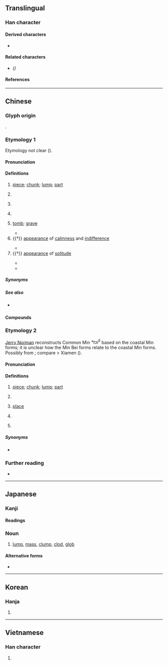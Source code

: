 {{also|凷|块}}
{{character info/new}}
==Translingual==

===Han character===
{{Han char|rn=32|rad=土|as=10|sn=13|four=46113|canj=GHUI|ids=⿰土鬼}}

====Derived characters====
* {{l|mul|[[𤐡]], [[𤮟]], [[𭻻]]}}

====Related characters====
* {{l|mul|[[块]]}} ''({{w|Simplified Chinese}})''

====References====
{{Han ref|kx=0235.010|dkj=05319|dj=0472.280|hdz=10464.170|uh=584A}}

----

==Chinese==
{{zh-forms|s=块|alt=凷}}

===Glyph origin===
{{Han etym}}
{{Han compound|土|鬼|ls=psc|c1=s|c2=p|t1=earth; dust}}.

===Etymology 1===
Etymology not clear ({{zh-ref|Schuessler, 2007}}).

====Pronunciation====
{{zh-pron
|m=kuài,er=y
|m-s=kuai3
|c=faai3
|c-t=
|g=
|h=pfs=khoai;gd=kuai4
|j=
|mb=ko̿
|md=kuái
|mn=khoài
|mn-t=go3
|w=2khue
|x=
|ma=y
|dial=1
|mc=y
|oc=y
|cat=n,cl,a
}}

====Definitions====
{{zh-hanzi}}

# [[piece]]; [[chunk]]; [[lump]]; [[part]]
#: {{zh-x|把 肉 切成 小 塊。|Cut the meat into bite-sized '''pieces'''.}}
#: {{zh-x|它 被 割 成 了 三 塊。|It was cut into three '''parts'''.}}
# {{lb|zh|colloquial}} {{zh-classifier|[[money]]|t=[[yuan]]; [[dollar]]; [[buck]]}}
#: {{zh-x|你 給 三 塊，就 可以 了。|If you give 3 '''yuan''', it'll be enough.}}
#: {{zh-x|一 塊 錢|a '''[[yuan]]'''; a '''[[dollar]]'''}}
#: {{zh-x|九 塊 一 毛|9.10 '''[[yuan]]'''}}
# {{zh-classifier|piece of something ([[food]], [[cloth]], [[stone]])|t=piece; chunk; [[slab]]}}
#: {{zh-x|一 塊 蛋糕|a '''slice''' of cake}}
#: {{zh-x|一 塊 木頭|a '''piece''' of wood}}
#: {{zh-x|呢{nei1} 塊 木|this '''piece''' of wood|C}}
#: {{zh-x|呢{nei1} 塊 肉|this '''slab''' of meat|C}}
# {{zh-classifier|[[area]]s of [[land]]|t=[[plot]]; [[tract]]; area}}
#: {{zh-x|呢{nei1} 塊 地|this '''plot''' of land|C}}
# {{lb|zh|Sichuan|obsolete}} [[tomb]]; [[grave]]
#* {{zh-x|蜀 人 呼 老弱 為 波，墳塚 為 塊，其 塊 即 ^趙 畚 相公 墳 也。||CL|ref={{lang|zh|何光遠}}, {{w2|zh|pref=《|s:鑑誡錄|鑑誡錄|suf=·}}{{w2|zh|s:鑑誡錄/卷二#鬼傳書|鬼傳|suf=》}}}}
# {{†}} [[appearance]] of [[calmness]] and [[indifference]]
#: {{zh-alt-inline|魁}}
#* {{zh-x|王 世子，子 也，塊 然 受 諸侯 之 尊 己，而 立 乎 其 位，是 不 子 也。|ref={{w2|zh|pref=《|穀梁傳|suf=·}}{{w2|zh|s:春秋穀梁傳/僖公#僖公五年|僖公五年|suf=》}} ([[w:Guliang Zhuan|''Guliang Zhuan'']])}}
# {{†}} [[appearance]] of [[solitude]]
#: {{zh-alt-inline|魁}}
#* {{zh-x|塊 獨 守 此 曲 隅 兮，然 欿 切 而 永 歎。|ref=Chuci}}
#* {{zh-x|彫 琢 復 朴，塊 然 獨 以 其 形 立。紛 而 封 哉，一 以 是 終。|ref=Zhuangzi}}

=====Synonyms=====
{{zh-dial|元}}

=====See also=====
* {{q|Cantonese}} {{zh-l|嚿}}

====Compounds====
{{zh-der|一塊|一塊兒|一塊肉|一窩一塊|三窩兩塊|冰塊|卵塊|叢塊根|四方塊兒|土塊|塊根|塊然|塊然獨處|塊磊|塊莖|塊頭|壘塊|大卸八塊|大塊|大塊兒|大塊文章|大塊頭|大煠八塊|大解八塊|大陸板塊|寢苫枕塊|成團打塊|方塊|方塊字|方塊舞|板塊|板塊構造|板塊運動|枕塊|株塊|模塊|消波塊|炒麵塊子|腫塊|瓦塊|痞塊|石塊|砌塊建築|磊塊|累塊積蘇|苫塊|葉塊繁殖|藉草枕塊|血塊|這塊兒|酒澆壘塊|韓盧逐塊|風疹塊|魔術方塊}}

===Etymology 2===
[[w:Jerry Norman (sinologist)|Jerry Norman]] reconstructs Common Min ''*tɔi<sup>5</sup>'' based on the coastal Min forms; it is unclear how the Min Bei forms relate to the coastal Min forms. Possibly from {{och-l|段|section; segment}}; compare {{och-l|短|short}} > Xiamen {{cog|nan-hok|-}} {{m|und|té}} ({{zh-ref|Coblin, n.d.}}).

====Pronunciation====
{{zh-pron
|mb=tī
|md=dó̤i
|mn=xm,zz,tp,kh,tn,yl,mg,hc,tc,jj,ph:tè/qz,lk,sx,km,hc:tèr
|dial=2
|cat=n,cls
}}

====Definitions====
{{zh-hanzi}}

# {{lb|zh|Min}} [[piece]]; [[chunk]]; [[lump]]; [[part]]
# {{lb|zh|Min}} {{zh-classifier|piece of something ([[food]], [[cloth]], [[stone]])|t=piece; chunk; [[slab]]}}
# {{lb|zh|Min Dong}} [[place]]
#: {{zh-x|底塊|where|MD|tr=diē-dó̤i}}
# {{lb|zh|Min Dong|colloquial}} {{zh-classifier|[[money]]|t=[[yuan]]; [[dollar]]; [[buck]]}}
# {{lb|zh|Min Dong}} {{zh-classifier|[[place]]s}}

=====Synonyms=====
* {{sense|yuan}} {{q|see dialectal synonyms table above}}

===Further reading===
* {{thcwd|9382}}

{{zh-cat|Beginning}}

----

==Japanese==

===Kanji===
{{ja-kanji|grade=c|rs=土10}}

====Readings====
{{ja-readings
|goon=け
|kanon=かい
|kun=かたまり-, つちくれ-
}}

===Noun===
{{ja-noun|かたまり}}

# [[lump]], [[mass]], [[clump]], [[clod]], [[glob]]

====Alternative forms====
* {{l|ja|固まり}}

----

==Korean==

===Hanja===
{{ko-hanja|hangeul=괴|mr=koe}}

# {{rfdef|ko|sort=土10}}

----

==Vietnamese==

===Han character===
{{vi-hantu|[[khối]], [[cỏi]], [[khỏi]], [[hòn]], [[khói]]|rs=土10}}

# {{rfdef|vi}}